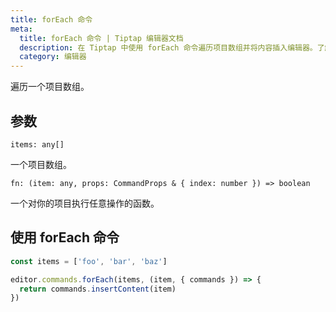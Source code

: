 ```yaml
---
title: forEach 命令
meta:
  title: forEach 命令 | Tiptap 编辑器文档
  description: 在 Tiptap 中使用 forEach 命令遍历项目数组并将内容插入编辑器。了解更多内容，请查看我们的文档！
  category: 编辑器
---
```


遍历一个项目数组。

## 参数

`items: any[]`

一个项目数组。

`fn: (item: any, props: CommandProps & { index: number }) => boolean`

一个对你的项目执行任意操作的函数。

## 使用 forEach 命令

```js
const items = ['foo', 'bar', 'baz']

editor.commands.forEach(items, (item, { commands }) => {
  return commands.insertContent(item)
})
```